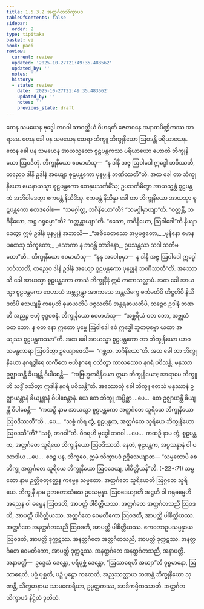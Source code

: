 ```yaml
---
title: 1.5.3.2 အတ္ထင်္ဂတသိက္ခာပဒ
tableOfContents: false
sidebar:
  order: 2
type: tipitaka
basket: vi
book: paci
review:
  current: review
  updated: '2025-10-27T21:49:35.483562'
  updated_by: ''
  notes: ''
  history:
  - state: review
    date: '2025-10-27T21:49:35.483562'
    updated_by: ''
    notes: ''
    previous_state: draft
---
```



<ReviewStatus review={frontmatter.review} showDetails={true} />

<HypothesisAnnotation frontmatter={frontmatter} />

<DynamicBreadcrumb />

<Division number="153" book="paci" e="ch" v="2" p="77">

<Paragraph number="517" book="paci">
တေန သမယေန ဗုဒ္ဓေါ ဘဂဝါ သာဝတ္ထိယံ ဝိဟရတိ ဇေတဝနေ အနာထပိဏ္ဍိကဿ အာရာမေ. တေန ခေါ ပန သမယေန ထေရာ ဘိက္ခူ ဘိက္ခုနိယော ဩဝဒန္တိ ပရိယာယေန. တေန ခေါ ပန သမယေန အာယသ္မတော စူဠပန္ထကဿ ပရိယာယော ဟောတိ ဘိက္ခုနိယော ဩဝဒိတုံ. ဘိက္ခုနိယော ဧဝမာဟံသု—  “န ဒါနိ အဇ္ဇ ဩဝါဒေါ ဣဒ္ဓေါ ဘဝိဿတိ, တညေဝ ဒါနိ ဥဒါနံ အယျော စူဠပန္ထကော ပုနပ္ပုနံ ဘဏိဿတီ”တိ. အထ ခေါ တာ ဘိက္ခုနိယော ယေနာယသ္မာ စူဠပန္ထကော တေနုပသင်္ကမိံသု; ဥပသင်္ကမိတွာ အာယသ္မန္တံ စူဠပန္ထကံ အဘိဝါဒေတွာ ဧကမန္တံ နိသီဒိံသု. ဧကမန္တံ နိသိန္နာ ခေါ တာ ဘိက္ခုနိယော အာယသ္မာ စူဠပန္ထကော ဧတဒဝေါစ—  “သမဂ္ဂါတ္ထ, ဘဂိနိယော”တိ? “သမဂ္ဂါမှာယျာ”တိ. “ဝတ္တန္တိ, ဘဂိနိယော, အဋ္ဌ ဂရုဓမ္မာ”တိ? “ဝတ္တန္တာယျာ”တိ. “ဧသော, ဘဂိနိယော, ဩဝါဒေါ”တိ နိယျာဒေတွာ ဣမံ ဥဒါနံ ပုနပ္ပုနံ အဘာသိ—
</Paragraph>

<Paragraph number="518" type="verses" book="paci">
_“အဓိစေတသော အပ္ပမဇ္ဇတော,_  
_မုနိနော မောနပထေသု သိက္ခတော;_  
_သောကာ န ဘဝန္တိ တာဒိနော,_  
ဥပသန္တဿ သဒါ သတီမတော”တိ._  

</Paragraph>

<Paragraph number="519" book="paci">
ဘိက္ခုနိယော ဧဝမာဟံသု—  “နနု အဝေါစုမှာ—  န ဒါနိ အဇ္ဇ ဩဝါဒေါ ဣဒ္ဓေါ ဘဝိဿတိ, တညေဝ ဒါနိ ဥဒါနံ အယျော စူဠပန္ထကော ပုနပ္ပုနံ ဘဏိဿတီ”တိ. အဿောသိ ခေါ အာယသ္မာ စူဠပန္ထကော တာသံ ဘိက္ခုနီနံ ဣမံ ကထာသလ္လာပံ. အထ ခေါ အာယသ္မာ စူဠပန္ထကော ဝေဟာသံ အဗ္ဘုဂ္ဂန္တွာ အာကာသေ အန္တလိက္ခေ စင်္ကမတိပိ တိဋ္ဌတိပိ နိသီဒတိပိ သေယျမ္ပိ ကပ္ပေတိ ဓူမာယတိပိ ပဇ္ဇလတိပိ အန္တရဓာယတိပိ, တဉ္စေဝ ဥဒါနံ ဘဏတိ အညဉ္စ ဗဟုံ ဗုဒ္ဓဝစနံ. ဘိက္ခုနိယော ဧဝမာဟံသု—  “အစ္ဆရိယံ ဝတ ဘော, အဗ္ဘုတံ ဝတ ဘော. န ဝတ နော ဣတော ပုဗ္ဗေ ဩဝါဒေါ ဧဝံ ဣဒ္ဓေါ ဘူတပုဗ္ဗော ယထာ အယျဿ စူဠပန္ထကဿာ”တိ. အထ ခေါ အာယသ္မာ စူဠပန္ထကော တာ ဘိက္ခုနိယော ယာဝ သမန္ဓကာရာ ဩဝဒိတွာ ဥယျောဇေသိ—  “ဂစ္ဆထ, ဘဂိနိယော”တိ.
</Paragraph>

<Paragraph number="520" book="paci">
အထ ခေါ တာ ဘိက္ခုနိယော နဂရဒွါရေ ထကိတေ ဗဟိနဂရေ ဝသိတွာ ကာလဿေဝ နဂရံ ပဝိသန္တိ. မနုဿာ ဥဇ္ဈာယန္တိ ခိယျန္တိ ဝိပါစေန္တိ—  “အဗြဟ္မစာရိနိယော ဣမာ ဘိက္ခုနိယော; အာရာမေ ဘိက္ခူဟိ သဒ္ဓိံ ဝသိတွာ ဣဒါနိ နဂရံ ပဝိသန္တီ”တိ.
</Paragraph>

<Paragraph number="521" book="paci">
အဿောသုံ ခေါ ဘိက္ခူ တေသံ မနုဿာနံ ဥဇ္ဈာယန္တာနံ ခိယျန္တာနံ ဝိပါစေန္တာနံ. ယေ တေ ဘိက္ခူ အပ္ပိစ္ဆာ …ပေ…  တေ ဥဇ္ဈာယန္တိ ခိယျန္တိ ဝိပါစေန္တိ—  “ကထဉှိ နာမ အာယသ္မာ စူဠပန္ထကော အတ္ထင်္ဂတေ သူရိယေ ဘိက္ခုနိယော ဩဝဒိဿတီ”တိ …ပေ…  “သစ္စံ ကိရ တွံ, စူဠပန္ထက, အတ္ထင်္ဂတေ သူရိယေ ဘိက္ခုနိယော ဩဝဒသီ”တိ? “သစ္စံ, ဘဂဝါ”တိ. ဝိဂရဟိ ဗုဒ္ဓေါ ဘဂဝါ …ပေ…  ကထဉှိ နာမ တွံ, စူဠပန္ထက, အတ္ထင်္ဂတေ သူရိယေ ဘိက္ခုနိယော ဩဝဒိဿသိ. နေတံ, စူဠပန္ထက, အပ္ပသန္နာနံ ဝါ ပသာဒါယ …ပေ…  ဧဝဉ္စ ပန, ဘိက္ခဝေ, ဣမံ သိက္ခာပဒံ ဥဒ္ဒိသေယျာထ—
</Paragraph>

</Division>
<Division number="154" book="paci" e="ch" v="2" p="78">

<Paragraph number="522" book="paci">
<Emphasis>“သမ္မတောပိ စေ ဘိက္ခု အတ္ထင်္ဂတေ သူရိယေ ဘိက္ခုနိယော ဩဝဒေယျ, ပါစိတ္တိယန်”</Emphasis>တိ. (*22*:<Emphasis>71</Emphasis>)
</Paragraph>

</Division>
<Division number="155" book="paci" e="ch" v="2" p="78">

<Paragraph number="523" book="paci">
<Emphasis>သမ္မတော</Emphasis> နာမ ဉတ္တိစတုတ္ထေန ကမ္မေန သမ္မတော.
</Paragraph>

<Paragraph number="524" book="paci">
<Emphasis>အတ္ထင်္ဂတေ သူရိယေ</Emphasis>တိ ဩဂ္ဂတေ သူရိယေ.
</Paragraph>

<Paragraph number="525" book="paci">
<Emphasis>ဘိက္ခုနီ</Emphasis> နာမ ဥဘတောသံဃေ ဥပသမ္ပန္နာ.
</Paragraph>

<Paragraph number="526" book="paci">
<Emphasis>ဩဝဒေယျာ</Emphasis>တိ အဋ္ဌဟိ ဝါ ဂရုဓမ္မေဟိ အညေန ဝါ ဓမ္မေန ဩဝဒတိ, အာပတ္တိ ပါစိတ္တိယဿ.
</Paragraph>

</Division>
<Division number="156" book="paci" e="ch" v="2" p="78">

<Paragraph number="527" book="paci">
အတ္ထင်္ဂတေ အတ္ထင်္ဂတသညီ ဩဝဒတိ, အာပတ္တိ ပါစိတ္တိယဿ. အတ္ထင်္ဂတေ ဝေမတိကော ဩဝဒတိ, အာပတ္တိ ပါစိတ္တိယဿ. အတ္ထင်္ဂတေ အနတ္ထင်္ဂတသညီ ဩဝဒတိ, အာပတ္တိ ပါစိတ္တိယဿ.
</Paragraph>

<Paragraph number="528" book="paci">
ဧကတောဥပသမ္ပန္နာယ ဩဝဒတိ, အာပတ္တိ ဒုက္ကဋဿ. အနတ္ထင်္ဂတေ အတ္ထင်္ဂတသညီ, အာပတ္တိ ဒုက္ကဋဿ. အနတ္ထင်္ဂတေ ဝေမတိကော, အာပတ္တိ ဒုက္ကဋဿ. အနတ္ထင်္ဂတေ အနတ္ထင်္ဂတသညီ, အနာပတ္တိ.
</Paragraph>

</Division>
<Division number="157" book="paci" e="ch" v="2" p="78">

<Paragraph number="529" book="paci">
အနာပတ္တိ—  ဥဒ္ဒေသံ ဒေန္တော, ပရိပုစ္ဆံ ဒေန္တော, “ဩသာရေဟိ အယျာ”တိ ဝုစ္စမာနော, ဩသာရေတိ, ပဉှံ ပုစ္ဆတိ, ပဉှံ ပုဋ္ဌော ကထေတိ, အညဿတ္ထာယ ဘဏန္တံ ဘိက္ခုနိယော သုဏန္တိ, သိက္ခမာနာယ သာမဏေရိယာ, ဥမ္မတ္တကဿ, အာဒိကမ္မိကဿာတိ.

</Paragraph>
</Division>

<Paragraph number="530" type="center" book="paci">
အတ္ထင်္ဂတသိက္ခာပဒံ နိဋ္ဌိတံ ဒုတိယံ.
</Paragraph>